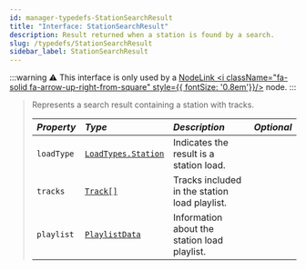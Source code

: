 ```yaml
---
id: manager-typedefs-StationSearchResult
title: "Interface: StationSearchResult"
description: Result returned when a station is found by a search.
slug: /typedefs/StationSearchResult
sidebar_label: StationSearchResult
---
```


:::warning
⚠️ This interface is only used by a [NodeLink <i className="fa-solid fa-arrow-up-right-from-square" style={{ fontSize: '0.8em'}}/>](https://github.com/PerformanC/NodeLink) node.
:::

> Represents a search result containing a station with tracks.
> 
> | <i className="fa-solid fa-hashtag"/> Property | <i className="fa-solid fa-font"/> Type                  | <i className="fa-solid fa-list"/> Description | <i className="fa-solid fa-flask"/> Optional |
> |:----------------------------------------------|:------------------------------------------------------- |:----------------------------------------------|:-------------------------------------------:|
> | `loadType`                                    | [`LoadTypes.Station`](../Enums/LoadTypes.mdx#station)   | Indicates the result is a station load.       | <i className="fa-solid fa-xmark"/>          |
> | `tracks`                                      | [`Track[]`](./Track.mdx)                                | Tracks included in the station load playlist. | <i className="fa-solid fa-xmark"/>          |
> | `playlist`                                    | [`PlaylistData`](./PlaylistData.mdx)                    | Information about the station load playlist.  | <i className="fa-solid fa-xmark"/>          |
